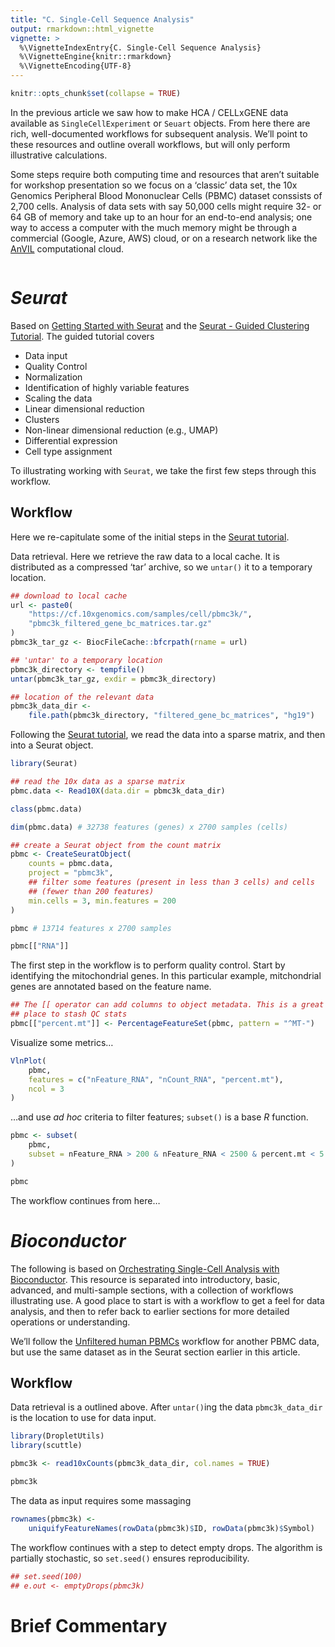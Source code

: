 ```yaml
---
title: "C. Single-Cell Sequence Analysis"
output: rmarkdown::html_vignette
vignette: >
  %\VignetteIndexEntry{C. Single-Cell Sequence Analysis}
  %\VignetteEngine{knitr::rmarkdown}
  %\VignetteEncoding{UTF-8}
---
```


```r
knitr::opts_chunk$set(collapse = TRUE)
```

In the previous article we saw how to make HCA / CELLxGENE data
available as `SingleCellExperiment` or `Seuart` objects. From here
there are rich, well-documented workflows for subsequent
analysis. We'll point to these resources and outline overall
workflows, but will only perform illustrative calculations.

Some steps require both computing time and resources that aren't
suitable for workshop presentation so we focus on a 'classic' data
set, the 10x Genomics Peripheral Blood Mononuclear Cells (PBMC)
dataset conssists of 2,700 cells. Analysis of data sets with say
50,000 cells might require 32- or 64 GB of memory and take up to an
hour for an end-to-end analysis; one way to access a computer with the
much memory might be through a commercial (Google, Azure, AWS) cloud,
or on a research network like the [AnVIL][] computational cloud.

[AnVIL]: https://anvilproject.org

```r
```

# _Seurat_

Based on [Getting Started with Seurat][] and the [Seurat - Guided
Clustering Tutorial][Seurat tutorial]. The guided tutorial covers

- Data input
- Quality Control
- Normalization
- Identification of highly variable features
- Scaling the data
- Linear dimensional reduction
- Clusters
- Non-linear dimensional reduction (e.g., UMAP)
- Differential expression
- Cell type assignment

To illustrating working with `Seurat`, we take the first few steps
through this workflow.

## Workflow

Here we re-capitulate some of the initial steps in the [Seurat
tutorial][].

Data retrieval. Here we retrieve the raw data to a local cache. It is
distributed as a compressed 'tar' archive, so we `untar()` it to a
temporary location.

```r
## download to local cache
url <- paste0(
    "https://cf.10xgenomics.com/samples/cell/pbmc3k/",
    "pbmc3k_filtered_gene_bc_matrices.tar.gz"
)
pbmc3k_tar_gz <- BiocFileCache::bfcrpath(rname = url)

## 'untar' to a temporary location
pbmc3k_directory <- tempfile()
untar(pbmc3k_tar_gz, exdir = pbmc3k_directory)

## location of the relevant data
pbmc3k_data_dir <-
    file.path(pbmc3k_directory, "filtered_gene_bc_matrices", "hg19")
```

Following the [Seurat tutorial][], we read the data into a sparse
matrix, and then into a Seurat object.

```r
library(Seurat)

## read the 10x data as a sparse matrix
pbmc.data <- Read10X(data.dir = pbmc3k_data_dir)

class(pbmc.data)

dim(pbmc.data) # 32738 features (genes) x 2700 samples (cells)

## create a Seurat object from the count matrix
pbmc <- CreateSeuratObject(
    counts = pbmc.data,
    project = "pbmc3k",
    ## filter some features (present in less than 3 cells) and cells
    ## (fewer than 200 features)
    min.cells = 3, min.features = 200
)

pbmc # 13714 features x 2700 samples

pbmc[["RNA"]]
```

The first step in the workflow is to perform quality control. Start by
identifying the mitochondrial genes. In this particular example,
mitchondrial genes are annotated based on the feature name.

```r
## The [[ operator can add columns to object metadata. This is a great
## place to stash QC stats
pbmc[["percent.mt"]] <- PercentageFeatureSet(pbmc, pattern = "^MT-")
```

Visualize some metrics...

```r
VlnPlot(
    pbmc,
    features = c("nFeature_RNA", "nCount_RNA", "percent.mt"),
    ncol = 3
)
```

...and use *ad hoc* criteria to filter features; `subset()` is a base
*R* function.

```r
pbmc <- subset(
    pbmc,
    subset = nFeature_RNA > 200 & nFeature_RNA < 2500 & percent.mt < 5
)

pbmc
```

The workflow continues from here...

# _Bioconductor_

The following is based on [Orchestrating Single-Cell Analysis with
Bioconductor][OSCA]. This resource is separated into introductory,
basic, advanced, and multi-sample sections, with a collection of
workflows illustrating use. A good place to start is with a workflow
to get a feel for data analysis, and then to refer back to earlier
sections for more detailed operations or understanding.

We'll follow the [Unfiltered human PBMCs][] workflow for another PBMC
data, but use the same dataset as in the Seurat section earlier in
this article.

[OSCA]: http://bioconductor.org/books/release/OSCA.basic/
[Unfiltered human PBMCs]: https://bioconductor.org/books/release/OSCA.workflows/unfiltered-human-pbmcs-10x-genomics.html

## Workflow

Data retrieval is a outlined above. After `untar()`ing the data
`pbmc3k_data_dir` is the location to use for data input.

```r
library(DropletUtils)
library(scuttle)
```

```r
pbmc3k <- read10xCounts(pbmc3k_data_dir, col.names = TRUE)

pbmc3k
```

The data as input requires some massaging

```r
rownames(pbmc3k) <-
    uniquifyFeatureNames(rowData(pbmc3k)$ID, rowData(pbmc3k)$Symbol)
```

The workflow continues with a step to detect empty drops. The
algorithm is partially stochastic, so `set.seed()` ensures
reproducibility.

```r
## set.seed(100)
## e.out <- emptyDrops(pbmc3k)
```


# Brief Commentary

[Getting Started with Seurat]: https://satijalab.org/seurat
[Seurat tutorial]: https://satijalab.org/seurat/articles/pbmc3k_tutorial.html
